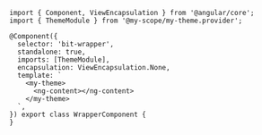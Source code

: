 ```tsx
import { Component, ViewEncapsulation } from '@angular/core';
import { ThemeModule } from '@my-scope/my-theme.provider';

@Component({
  selector: 'bit-wrapper',
  standalone: true,
  imports: [ThemeModule],
  encapsulation: ViewEncapsulation.None,
  template: `
    <my-theme>
      <ng-content></ng-content>
    </my-theme>
  `,
}) export class WrapperComponent {
}
```
